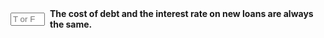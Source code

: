 ::: {.question-block}

<form onsubmit="event.preventDefault(); checkAnswerBox('module4_tf_q20','F')" style="display: flex; align-items: center; gap: 8px;">
<input type="text" id="module4_tf_q20" name="module4_tf_q20" maxlength="1" placeholder="T or F" style="width: 55px;" data-correct-answer="F" /> 
<label for="module4_tf_q20"><strong>The cost of debt and the interest rate on new loans are always the same.</strong></label>
</form>

<div id="feedback-module4_tf_q20" class="feedback" data-status="" style="display:none;">
The sentence is FALSE. Market conditions and creditworthiness can cause differences between the two.
</div>

:::